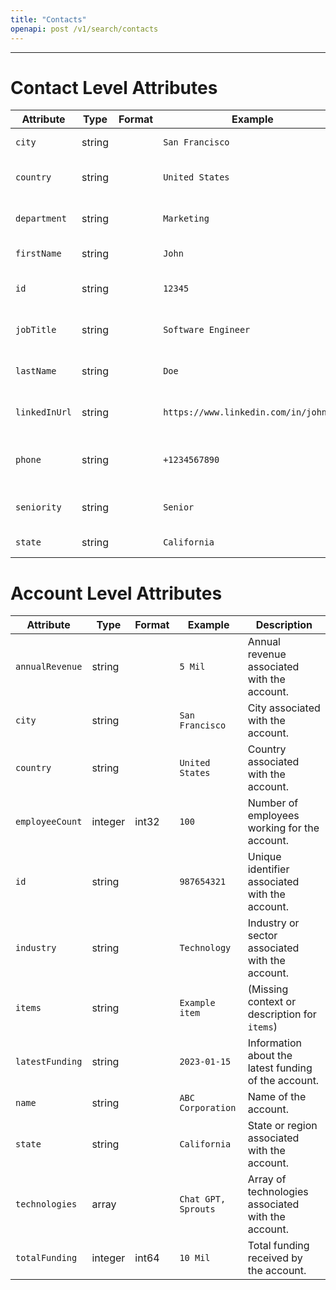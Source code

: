 ```yaml
---
title: "Contacts"
openapi: post /v1/search/contacts
---
```

---
# Contact Level Attributes
| Attribute       | Type   | Format | Example              | Description                                       |
|-----------------|--------|--------|----------------------|---------------------------------------------------|
| `city`          | string |        | `San Francisco`         | City where an individual resides.                  |
| `country`       | string |        | `United States`    | Country of residence or origin.                    |
| `department`    | string |        | `Marketing`        | Department or division within an organization.     |
| `firstName`     | string |        | `John`             | First name of an individual.                       |
| `id`            | string |        | `12345`            | Unique identifier associated with a record.        |
| `jobTitle`      | string |        | `Software Engineer`| Job or professional title/position.                |
| `lastName`      | string |        | `Doe`              | Last name or surname of an individual.             |
| `linkedInUrl`   | string |        | `https://www.linkedin.com/in/johndoe` | URL pointing to an individual's LinkedIn profile.  |
| `phone`         | string |        | `+1234567890`     | Phone number associated with an individual/contact.|
| `seniority`     | string |        | `Senior`           | Level of seniority or rank within an organization. |
| `state`         | string |        | `California`       | State or region within a country.                  |

# Account Level Attributes

| Attribute        | Type    | Format  | Example            | Description                                       |
|------------------|---------|---------|--------------------|---------------------------------------------------|
| `annualRevenue`  | string  |         | `5 Mil`        | Annual revenue associated with the account.        |
| `city`           | string  |         | `San Francisco `       | City associated with the account.                  |
| `country`        | string  |         | `United States`  | Country associated with the account.               |
| `employeeCount`  | integer | int32   | `100`              | Number of employees working for the account.       |
| `id`             | string  |         | `987654321`      | Unique identifier associated with the account.     |
| `industry`       | string  |         | `Technology`     | Industry or sector associated with the account.    |
| `items`          | string  |         | `Example item`   | (Missing context or description for `items`)       |
| `latestFunding`  | string  |         | `2023-01-15`     | Information about the latest funding of the account.|
| `name`           | string  |         | `ABC Corporation`| Name of the account.                               |
| `state`          | string  |         | `California`     | State or region associated with the account.       |
| `technologies`   | array   |         | `Chat GPT, Sprouts` | Array of technologies associated with the account. |
| `totalFunding`   | integer | int64   | `10 Mil`         | Total funding received by the account.             |
